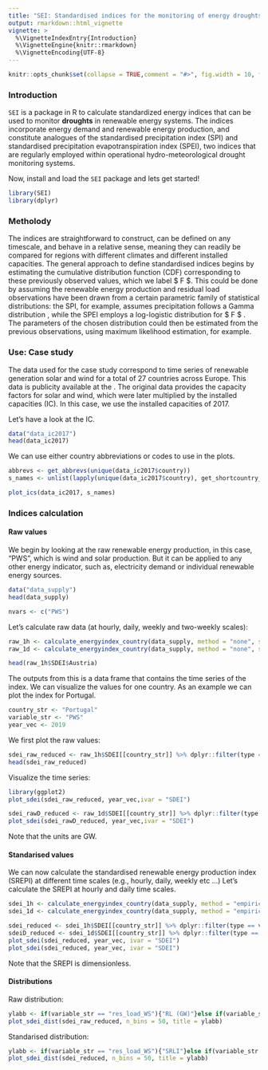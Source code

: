 ```yaml
---
title: "SEI: Standardised indices for the monitoring of energy droughts"
output: rmarkdown::html_vignette
vignette: >
  %\VignetteIndexEntry{Introduction}
  %\VignetteEngine{knitr::rmarkdown}
  %\VignetteEncoding{UTF-8}
---
```


```r
knitr::opts_chunk$set(collapse = TRUE,comment = "#>", fig.width = 10, fig.height = 5)
```


### Introduction

`SEI` is a package in R to calculate standardized energy indices that can be used to monitor **droughts** in renewable energy systems. The indices incorporate energy demand and renewable energy production, and constitute analogues of the standardised precipitation index (SPI) and standardised precipitation evapotranspiration index (SPEI), two indices that are regularly employed within operational hydro-meteorological drought monitoring systems. 

Now, install and load the `SEI` package and lets get started!


```r
library(SEI)
library(dplyr)
```

### Metholody

The indices are straightforward to construct, can be defined on any timescale, and behave in a relative sense, meaning they can readily be compared for regions with different climates and different installed capacities.
The general approach to define standardised indices begins by estimating the cumulative distribution function (CDF) corresponding to these previously observed values, which we label $ F $. This could be done by assuming the renewable energy production and residual load observations have been drawn from a certain parametric family of statistical distributions: the SPI, for example, assumes precipitation follows a Gamma distribution \citep{McKee1993}, while the SPEI employs a log-logistic distribution for $ F $ \citep{Vicente2010}. The parameters of the chosen distribution could then be estimated from the previous observations, using maximum likelihood estimation, for example. 

### Use: Case study

The data used for the case study correspond to time series of renewable generation solar and wind for a total of 27 countries across Europe. This data is publicity available at the \url{https://researchdata.reading.ac.uk/275/}. The original data provides the capacity factors for solar and wind, which were later multiplied by the installed capacities (IC). In this case, we use the installed capacities of 2017.

Let's have a look at the IC.

```r
data("data_ic2017")
head(data_ic2017)
```

We can use either country abbreviations or codes to use in the plots. 

```r
abbrevs <- get_abbrevs(unique(data_ic2017$country))
s_names <- unlist(lapply(unique(data_ic2017$country), get_shortcountry_names))
```

```r
plot_ics(data_ic2017, s_names)
```

### Indices calculation

#### Raw values

We begin by looking at the raw renewable energy production, in this case, "PWS", which is wind and solar production.
But it can be applied to any other energy indicator, such as, electricity demand or individual renewable energy sources.

```r
data("data_supply")
head(data_supply)
```

```r
nvars <- c("PWS") 
```


Let's calculate raw data (at hourly, daily, weekly and two-weekly scales):

```r
raw_1h <- calculate_energyindex_country(data_supply, method = "none", scale = NULL, nvars)
raw_1d <- calculate_energyindex_country(data_supply, method = "none", scale = 24, nvars)
```

```r
head(raw_1h$SDEI$Austria)
```
The outputs from this is a data frame that contains the time series of the index. We can visualize the values for one country. As an example we can plot the index for Portugal.

```r
country_str <- "Portugal"
variable_str <- "PWS"
year_vec <- 2019
```

We first plot the raw values:
```r
sdei_raw_reduced <- raw_1h$SDEI[[country_str]] %>% dplyr::filter(type == variable_str)
head(sdei_raw_reduced)
```
Visualize the time series:

```r
library(ggplot2)
plot_sdei(sdei_raw_reduced, year_vec,ivar = "SDEI")
```

```r
sdei_rawD_reduced <- raw_1d$SDEI[[country_str]] %>% dplyr::filter(type == variable_str)
plot_sdei(sdei_rawD_reduced, year_vec,ivar = "SDEI")
```

Note that the units are GW.

#### Standarised values

We can now calculate the standardised renewable energy production index (SREPI) at different time scales (e.g., hourly, daily, weekly etc ...)
Let's calculate the SREPI at hourly and daily time scales.

```r
sdei_1h <- calculate_energyindex_country(data_supply, method = "empirical", scale = NULL, nvars)
sdei_1d <- calculate_energyindex_country(data_supply, method = "empirical", scale = 24, nvars)
```


```r
sdei_reduced <- sdei_1h$SDEI[[country_str]] %>% dplyr::filter(type == variable_str)
sdeiD_reduced <- sdei_1d$SDEI[[country_str]] %>% dplyr::filter(type == variable_str)
plot_sdei(sdei_reduced, year_vec, ivar = "SDEI")
plot_sdei(sdei_reduced, year_vec, ivar = "SDEI")
```

Note that the SREPI is dimensionless.


#### Distributions

Raw distribution:
```r
ylabb <- if(variable_str == "res_load_WS"){"RL (GW)"}else if(variable_str == "PWS"){"REP (GW)"}else{""}
plot_sdei_dist(sdei_raw_reduced, n_bins = 50, title = ylabb)
```

Standarised distribution:

```r
ylabb <- if(variable_str == "res_load_WS"){"SRLI"}else if(variable_str == "PWS"){"SREPI"}else{""}
plot_sdei_dist(sdei_reduced, n_bins = 50, title = ylabb)
```


